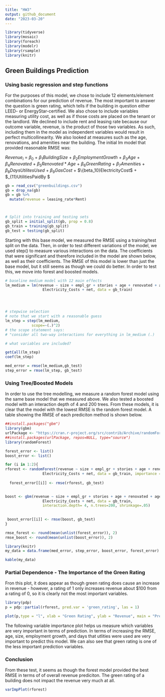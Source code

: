 ---
title: "HW3"
output: github_document
date: "2023-03-20"
---

```{r setup, include=FALSE}


library(tidyverse)
library(mosaic)
library(foreach)
library(modelr)
library(rsample)
library(knitr)

```

## Green Buildings Prediction

### Using basic regression and step functions

For the purposes of this model, we chose to include 12 elements/element combinations for our prediction of revenue.  The most important to answer the question is green rating, which tells if the building in question either LEED- or EnergyStar-certified.  We also chose to include variables measuring utility cost, as well as if those costs are placed on the tenant or the landlord.  We declined to include rent and leasing rate because our outcome variable, revenue, is the product of those two variables.  As such, including them in the model as independent variables would result in perfect multicollinearity.  We also looked at measures such as the age, renovations, and amenities near the building.  The initial lm model that provided reasonable RMSE was: 

$Revenue_i$ =  $\beta_0$ + $\beta_1BuildingSize$ + $\beta_2EmploymentGrowth$ + $\beta_3Age$ + $\beta_4Renovated$ + $\beta_5Renovated*Age$ + $\beta_6GreenRating$ + $\beta_7Amenitie$s + $\beta_8DaysUtilitesUsed$ + $\beta_9GasCost$ + $\{beta_10}ElectricityCost$ + $\beta_{11}UtilitiesPaidBy $

```{r, include = FALSE}
gb = read_csv("greenbuildings.csv")
gb = drop_na(gb)
gb = gb %>%
  mutate(revenue = leasing_rate*Rent)



# Split into training and testing sets
gb_split = initial_split(gb, prop = 0.8)
gb_train = training(gb_split)
gb_test = testing(gb_split)

```

Starting with this base model, we measured the RMSE using a training/test split on the data.  Then, in order to test different variations of the model, we used step() to measure various interactions on the data.  The coefficients that were significant and therefore included in the model are shown below, as well as their coefficients.  The RMSE of this model is lower than just the base model, but it still seems as though we could do better. In order to test this, we move into forest and boosted models. 

```{r, include = FALSE}

# baseline medium model with 12 main effects
lm_medium = lm(revenue ~ size + empl_gr + stories + age + renovated + age*renovated + green_rating + amenities + total_dd_07 - Gas_Costs - 
                 Electricity_Costs + net, data = gb_train)




# stepwise selection
# note that we start with a reasonable guess
lm_step = step(lm_medium, 
			scope=~(.)^2)
# the scope statement says:
# "consider all two-way interactions for everything in lm_medium (.)

# what variables are included?

```

```{r, echo = FALSE}
getCall(lm_step)
coef(lm_step)

med_error = rmse(lm_medium,gb_test)
step_error = rmse(lm_step, gb_test)

```
### Using Tree/Boosted Models

In order to use the tree modelling, we measure a random forest model using the same base model that we measured above.  We also tested a boosted model with an interaction depth of 4 and 200 trees.  From these models, it is clear that the model with the lowest RMSE is the random forest model.  A table showing the RMSE of each prediciton method is shown below.  

```{r forest, include = FALSE}
##install.packages("gbm")
library(gbm)
urlPackage <- "https://cran.r-project.org/src/contrib/Archive/randomForest/randomForest_4.6-12.tar.gz"
##install.packages(urlPackage, repos=NULL, type="source") 
library(randomForest)

forest_error <- list()
boost_error <- list()

for (i in 1:2){
rforest <- randomForest(revenue ~ size + empl_gr + stories + age + renovated + age*renovated + green_rating + amenities + total_dd_07 - Gas_Costs - 
                 Electricity_Costs + net, data = gb_train, importance = TRUE)
  
  forest_error[[i]] <- rmse(rforest, gb_test)
  

boost <- gbm(revenue ~ size + empl_gr + stories + age + renovated + age*renovated + green_rating + amenities + total_dd_07 - Gas_Costs - 
                 Electricity_Costs + net, data = gb_train,
                 interaction.depth= 4, n.trees=200, shrinkage=.05)
  
  
 boost_error[[i]] <- rmse(boost, gb_test)
}

rmse_forest <- round(mean(unlist(forest_error)), 2)
rmse_boost <- round(mean(unlist(boost_error)), 2)

```


```{r, echo = FALSE}
library(knitr)
my_data = data.frame(med_error, step_error, boost_error, forest_error)

kable(my_data)


```

### Partial Dependence - The Importance of the Green Rating

Fron this plot, it does appear as though green rating does cause an increase in revenue - however, a rating of 1 only increases revenue about $100 from a rating of 0, so it is clearly not the most important variables.

``` {r, echo = FALSE, warning=FALSE, message=FALSE}

library(pdp)
p = pdp::partial(rforest, pred.var = 'green_rating', las = 1)

plot(p,type = "l", xlab = "Green Rating", ylab = "Revenue", main = "Predicted Revenue by Green Rating")

```



The following variable importance plot helps us measure which variables are very important in terms of prediction.  In terms of increasing the RMSE, age, size, employment growth, and days that utlities were used are very important to predict this model.  We can also see that green rating is one of the less important prediction variables. 

### Conclusion

From these test, it seems as though the forest model provided the best RMSE in terms of of overall revenue prediciton.  The green rating of a building does not impact the revenue very much at all. 



``` {r, echo=FALSE, warning=FALSE, message=FALSE}
varImpPlot(rforest)
```


